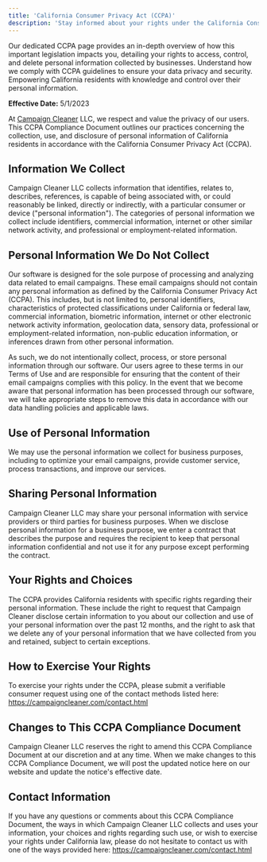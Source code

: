 ```yaml
---
title: 'California Consumer Privacy Act (CCPA)'
description: 'Stay informed about your rights under the California Consumer Privacy Act (CCPA). '
---
```


Our dedicated CCPA page provides an in-depth overview of how this important legislation impacts you, detailing your rights to access, control, and delete personal information collected by businesses. Understand how we comply with CCPA guidelines to ensure your data privacy and security. Empowering California residents with knowledge and control over their personal information.

**Effective Date:** 5/1/2023

At [Campaign Cleaner](https://campaigncleaner.com) LLC, we respect and value the privacy of our users. This CCPA Compliance Document outlines our practices concerning the collection, use, and disclosure of personal information of California residents in accordance with the California Consumer Privacy Act (CCPA).

## Information We Collect ##

Campaign Cleaner LLC collects information that identifies, relates to, describes, references, is capable of being associated with, or could reasonably be linked, directly or indirectly, with a particular consumer or device ("personal information"). The categories of personal information we collect include identifiers, commercial information, internet or other similar network activity, and professional or employment-related information.

## Personal Information We Do Not Collect ##

Our software is designed for the sole purpose of processing and analyzing data related to email campaigns. These email campaigns should not contain any personal information as defined by the California Consumer Privacy Act (CCPA). This includes, but is not limited to, personal identifiers, characteristics of protected classifications under California or federal law, commercial information, biometric information, internet or other electronic network activity information, geolocation data, sensory data, professional or employment-related information, non-public education information, or inferences drawn from other personal information.

As such, we do not intentionally collect, process, or store personal information through our software. Our users agree to these terms in our Terms of Use and are responsible for ensuring that the content of their email campaigns complies with this policy. In the event that we become aware that personal information has been processed through our software, we will take appropriate steps to remove this data in accordance with our data handling policies and applicable laws.

## Use of Personal Information ##

We may use the personal information we collect for business purposes, including to optimize your email campaigns, provide customer service, process transactions, and improve our services.

## Sharing Personal Information ##

Campaign Cleaner LLC may share your personal information with service providers or third parties for business purposes. When we disclose personal information for a business purpose, we enter a contract that describes the purpose and requires the recipient to keep that personal information confidential and not use it for any purpose except performing the contract.

## Your Rights and Choices ##

The CCPA provides California residents with specific rights regarding their personal information. These include the right to request that Campaign Cleaner disclose certain information to you about our collection and use of your personal information over the past 12 months, and the right to ask that we delete any of your personal information that we have collected from you and retained, subject to certain exceptions.

## How to Exercise Your Rights ##

To exercise your rights under the CCPA, please submit a verifiable consumer request using one of the contact methods listed here: https://campaigncleaner.com/contact.html

## Changes to This CCPA Compliance Document ##

Campaign Cleaner LLC reserves the right to amend this CCPA Compliance Document at our discretion and at any time. When we make changes to this CCPA Compliance Document, we will post the updated notice here on our website and update the notice's effective date.

## Contact Information ##

If you have any questions or comments about this CCPA Compliance Document, the ways in which Campaign Cleaner LLC collects and uses your information, your choices and rights regarding such use, or wish to exercise your rights under California law, please do not hesitate to contact us with one of the ways provided here: https://campaigncleaner.com/contact.html
